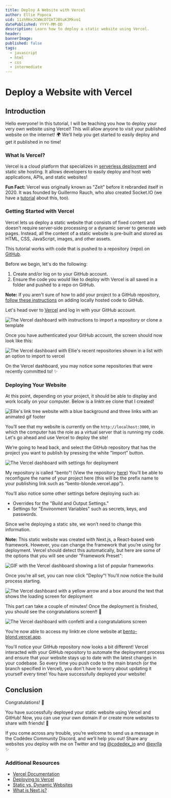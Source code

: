```yaml
---
title: Deploy A Website with Vercel
author: Ellie Popoca
uid: 11zhRKeJCWWcD7IkTJBtuK3Mkvo1
datePublished: YYYY-MM-DD
description: Learn how to deploy a static website using Vercel.
header:
bannerImage:
published: false
tags:
  - javascript
  - html
  - css
  - intermediate
---
```


<BannerImage
  link=""
  description=""
  uid={false}
  cl="for-sidebar"
/>

# Deploy a Website with Vercel

<AuthorAvatar
  author_name="Ellie Popoca"
  author_avatar="/images/projects/authors/ellie-popoca.jpg"
  username="exrlla"
  uid={true}
/>

<BannerImage
  link=""
  description=""
  uid={false}
/>

## Introduction 

Hello everyone! In this tutorial, I will be teaching you how to deploy your very own website using Vercel! This will allow anyone to visit your published website on the internet! 🌍 We’ll help you get started to easily deploy and get it published in no time! 

### What Is Vercel?

Vercel is a cloud platform that specializes in [serverless deployment](https://www.redhat.com/en/topics/cloud-native-apps/what-is-serverless) and static site hosting. It allows developers to easily deploy and host web applications, APIs, and static websites!

**Fun Fact:** Vercel was originally known as "Zeit" before it rebranded itself in 2020. It was founded by Guillermo Rauch, who also created Socket.IO (we have a [tutorial](https://www.codedex.io/projects/build-a-chat-app-with-socket-io) about this, too).

### Getting Started with Vercel

Vercel lets us deploy a static website that consists of fixed content and doesn't require server-side processing or a dynamic server to generate web pages. Instead, all the content of a static website is pre-built and stored as HTML, CSS, JavaScript, images, and other assets.

This tutorial works with code that is pushed to a repository (repo) on [GitHub](https://github.com/).

Before we begin, let's do the following:
 
1. Create and/or log on to your GitHub account.
2. Ensure the code you would like to deploy with Vercel is all saved in a folder and pushed to a repo on GitHub.

**Note:** If you aren't sure of how to add your project to a GitHub repository, [follow these instructions](https://docs.github.com/en/migrations/importing-source-code/using-the-command-line-to-import-source-code/adding-locally-hosted-code-to-github) on adding locally hosted code to GitHub.

Let's head over to [Vercel](https://vercel.com/) and log in with your GitHub account. 

<img src="https://raw.githubusercontent.com/codedex-io/projects/main/projects/deploy-a-website-with-vercel/images/vercel-intro.png" alt="The Vercel dashboard with instructions to import a repository or clone a template" />

Once you have authenticated your GitHub account, the screen should now look like this:

<img src="https://raw.githubusercontent.com/codedex-io/projects/main/projects/deploy-a-website-with-vercel/images/vercel-authed.png" alt="The Vercel dashboard with Ellie's recent repositories shown in a list with an option to import to vercel" />

On the Vercel dashboard, you may notice some repositories that were recently committed to! ✨

### Deploying Your Website

At this point, depending on your project, it should be able to display and work locally on your computer. Below is a linktr.ee clone that I created!

<img src="https://raw.githubusercontent.com/codedex-io/projects/main/projects/deploy-a-website-with-vercel/images/vercel-pre-app-demo.gif" alt="Ellie's link tree website with a blue background and three links with an animated gif footer" />

You’ll see that my website is currently on the `http://localhost:3000`, in which the computer has the role as a virtual server that is running my code. Let's go ahead and use Vercel to deploy the site! 

We’re going to head back, and select the GitHub repository that has the project you want to publish by pressing the white "Import" button.

<img src="https://raw.githubusercontent.com/codedex-io/projects/main/projects/deploy-a-website-with-vercel/images/vercel-pre-deploy.png" alt="The Vercel dashboard with settings for deployment" />

My repository is called "bento"! (View the repository [here](https://github.com/exrlla/bento)) You’ll be able to reconfigure the name of your project here (this will be the prefix name to your publishing link such as "bento-blonde.vercel.app"). 

You’ll also notice some other settings before deploying such as:

- Overrides for the "Build and Output Settings."
- Settings for "Environment Variables" such as secrets, keys, and passwords.

Since we’re deploying a static site, we won’t need to change this information. 

**Note:** This static website was created with Next.js, a React-based web framework. However, you can change the framework that you’re using for deployment. Vercel should detect this automatically, but here are some of the options that you will see under "Framework Preset": 

<img src="https://raw.githubusercontent.com/codedex-io/projects/main/projects/deploy-a-website-with-vercel/images/vercel-fw-demo.gif" alt="GIF with the Vercel dashboard showing a list of popular frameworks" />

Once you’re all set, you can now click "Deploy"! You’ll now notice the build process starting. 

<img src="https://raw.githubusercontent.com/codedex-io/projects/main/projects/deploy-a-website-with-vercel/images/vercel-loading.png" alt="The Vercel dashboard with a yellow arrow and a box around the text that shows the loading screen for deployment" />

This part can take a couple of minutes! Once the deployment is finished, you should see the congratulations screen!! 🎉

<img src="https://raw.githubusercontent.com/codedex-io/projects/main/projects/deploy-a-website-with-vercel/images/vercel-congrats.png" alt="The Vercel dashboard with confetti and a congratulations screen" />

You’re now able to access my linktr.ee clone website at [bento-blond.vercel.app](https://bento-blond.vercel.app/). 

You'll notice your GitHub repository now looks a bit different! Vercel interacted with your GitHub repository to automate the deployment process and ensure that your website stays up to date with the latest changes in your codebase. So every time you push code to the main branch (or the branch specified in Vercel), you don't have to worry about updating it yourself every time! You have successfully deployed your website! 

## Conclusion

Congratulations! 🎊 

You have successfully deployed your static website using Vercel and GitHub! Now, you can use your own domain if or create more websites to share with friends! 👯

If you come across any trouble, you’re welcome to send us a message in the Codédex Community Discord, and we’ll help you out! Share any websites you deploy with me on Twitter and tag [@codedex_io](https://www.twitter.com/codedex_io) and [@exrlla](https://www.twitter.com/exrlla) ✨

### Additional Resources
 
- [Vercel Documentation](https://vercel.com/docs) 
- [Deploying to Vercel](https://vercel.com/docs/concepts/deployments/overview) 
- [Static vs. Dynamic Websites](https://www.wix.com/blog/static-vs-dynamic-website#:~:text=The%20key%20difference%20between%20static,to%20change%20with%20the%20user.) 
- [What is Next.js?](https://nextjs.org/learn/foundations/about-nextjs/what-is-nextjs) 

